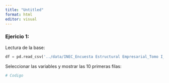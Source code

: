 ```yaml
---
title: "Untitled"
format: html
editor: visual
---
```


### Ejericio 1:

Lectura de la base:

```python

df = pd.read_csv('../data/INEC_Encuesta Estructural Empresarial_Tomo I_2021.csv', delimiter = ';')

```

Seleccionar las variables y mostrar las 10 primeras filas:

```python

# Codigo

```
